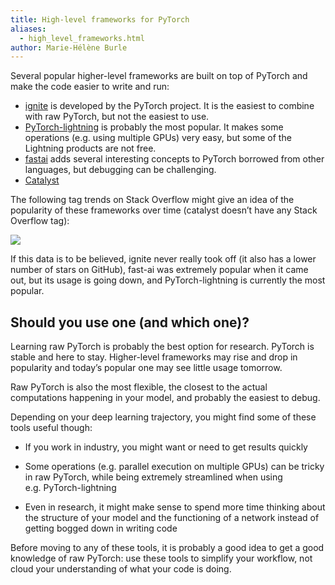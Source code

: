 ```yaml
---
title: High-level frameworks for PyTorch
aliases:
  - high_level_frameworks.html
author: Marie-Hélène Burle
---
```


Several popular higher-level frameworks are built on top of PyTorch and make the code easier to write and run:

   - [ignite](https://github.com/pytorch/ignite) is developed by the PyTorch project. It is the easiest to combine with raw PyTorch, but not the easiest to use.
   - [PyTorch-lightning](https://github.com/Lightning-AI/lightning) is probably the most popular. It makes some operations (e.g. using multiple GPUs) very easy, but some of the Lightning products are not free.
   - [fastai](https://github.com/fastai/fastai) adds several interesting concepts to PyTorch borrowed from other languages, but debugging can be challenging.
   - [Catalyst](https://github.com/catalyst-team/catalyst)

The following tag trends on Stack Overflow might give an idea of the popularity of these frameworks over time (catalyst doesn't have any Stack Overflow tag):
     
![](img/pt_highlevel_frameworks.png){fig-alt="noshadow"}

If this data is to be believed, ignite never really took off (it also has a lower number of stars on GitHub), fast-ai was extremely popular when it came out, but its usage is going down, and PyTorch-lightning is currently the most popular.

## Should you use one (and which one)?

Learning raw PyTorch is probably the best option for research. PyTorch is stable and here to stay. Higher-level frameworks may rise and drop in popularity and today's popular one may see little usage tomorrow.

Raw PyTorch is also the most flexible, the closest to the actual computations happening in your model, and probably the easiest to debug.

Depending on your deep learning trajectory, you might find some of these tools useful though:

- If you work in industry, you might want or need to get results quickly

- Some operations (e.g. parallel execution on multiple GPUs) can be tricky in raw PyTorch, while being extremely streamlined when using e.g. PyTorch-lightning

- Even in research, it might make sense to spend more time thinking about the structure of your model and the functioning of a network instead of getting bogged down in writing code

:::{.note}

Before moving to any of these tools, it is probably a good idea to get a good knowledge of raw PyTorch: use these tools to simplify your workflow, not cloud your understanding of what your code is doing.

:::
